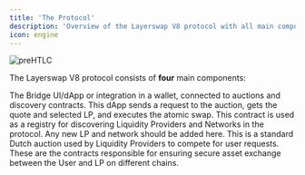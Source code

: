 ```yaml
---
title: 'The Protocol'
description: 'Overview of the Layerswap V8 protocol with all main components'
icon: engine
---
```


![preHTLC](/images/architecture.png)

The Layerswap V8 protocol consists of **four** main components:

<Card title="dApp/Integrator" icon="browser" horizontal="true" href="/protocol/dApp">
  The Bridge UI/dApp or integration in a wallet, connected to auctions and discovery contracts. This dApp sends a request to the auction, gets the quote and selected LP, and executes the atomic swap.
</Card>

<Card title="The Discovery Contract" icon="lighthouse" horizontal="true" href="/protocol/discovery">
  This contract is used as a registry for discovering Liquidity Providers and Networks in the protocol. Any new LP and network should be added here.
</Card>

<Card title="The Auction" icon="scale-balanced" horizontal="true" href="/protocol/auction">
  This is a standard Dutch auction used by Liquidity Providers to compete for user requests.
</Card>

<Card title="PreHTLC Contracts" icon="file-lock" horizontal="true" href="/protocol/atomic-swaps-prehtlc">
  These are the contracts responsible for ensuring secure asset exchange between the User and LP on different chains.
</Card>